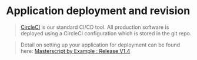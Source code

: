 
# Application deployment and revision

> [CircleCI](https://circleci.com/gh/topcoder-platform) is our standard CI/CD tool. All production software is deployed using a CircleCI configuration which is stored in the git repo.

> Detail on setting up your application for deployment can be found here: [Masterscript by Example : Release V1.4](https://topcoder.atlassian.net/wiki/spaces/CORE/pages/668237842/Masterscript+by+Example+%3A+Release+V1.4)
